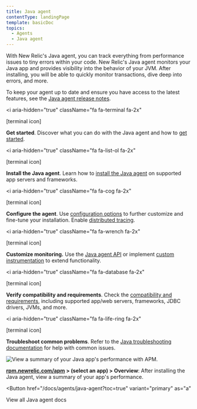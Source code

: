 ```yaml
---
title: Java agent
contentType: landingPage
template: basicDoc
topics:
  - Agents
  - Java agent
---
```


With New Relic's Java agent, you can track everything from performance issues to tiny errors within your code. New Relic's Java agent monitors your Java app and provides visibility into the behavior of your JVM. After installing, you will be able to quickly monitor transactions, dive deep into errors, and more.

To keep your agent up to date and ensure you have access to the latest features, see the [Java agent release notes](/docs/release-notes/agent-release-notes/java-release-notes).

<i
  aria-hidden="true"
  className="fa fa-terminal fa-2x"
>
  \[terminal icon]
</i>

**Get started**. Discover what you can do with the Java agent and how to [get started](/docs/agents/java-agent/getting-started/introduction-new-relic-java).

<i
  aria-hidden="true"
  className="fa fa-list-ol fa-2x"
>
  \[terminal icon]
</i>

**Install the Java agent**. Learn how to [install the Java agent](/docs/agents/java-agent/installation/install-java-agent) on supported app servers and frameworks.

<i
  aria-hidden="true"
  className="fa fa-cog fa-2x"
>
  \[terminal icon]
</i>

**Configure the agent**. Use [configuration options](/docs/agents/java-agent/configuration/java-agent-configuration-config-file) to further customize and fine-tune your installation. Enable [distributed tracing](/docs/apm/distributed-tracing/getting-started/introduction-distributed-tracing).

<i
  aria-hidden="true"
  className="fa fa-wrench fa-2x"
>
  \[terminal icon]
</i>

**Customize monitoring.** Use the [Java agent API](/docs/agents/java-agent/custom-instrumentation/java-agent-api) or implement [custom instrumentation](/docs/agents/java-agent/custom-instrumentation/java-custom-instrumentation) to extend functionality.

<i
  aria-hidden="true"
  className="fa fa-database fa-2x"
>
  \[terminal icon]
</i>

**Verify compatibility and requirements**. Check the [compatibility and requirements](/docs/agents/java-agent/getting-started/compatibility-requirements-java-agent), including supported app/web servers, frameworks, JDBC drivers, JVMs, and more.

<i
  aria-hidden="true"
  className="fa fa-life-ring fa-2x"
>
  \[terminal icon]
</i>

**Troubleshoot common problems**. Refer to the [Java troubleshooting documentation](/docs/agents/java-agent/troubleshooting) for help with common issues.

![View a summary of your Java app's performance with APM.](https://docs.newrelic.com/sites/default/files/thumbnails/image/Java_agent_landing_image.png "Java_agent_landing_image.png")

**[rpm.newrelic.com/apm](https://rpm.newrelic.com/apm) > (select an app) > Overview**: After installing the Java agent, view a summary of your app's performance.

<Button
  href="/docs/agents/java-agent?toc=true"
  variant="primary"
  as="a"
>
  View all Java agent docs
</Button>
